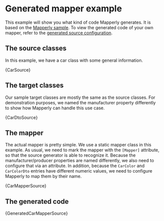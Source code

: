 
# Generated mapper example

This example will show you what kind of code Mapperly generates.
It is based on the [Mapperly sample](https://github.com/riok/mapperly/tree/main/samples/Riok.Mapperly.Sample).
To view the generated code of your own mapper, refer to the [generated source configuration](../02-configuration/13-generated-source.mdx).

## The source classes
In this example, we have a car class with some general information.

<CodeBlock language="csharp">{CarSource}</CodeBlock>

## The target classes
Our sample target classes are mostly the same as the source classes. 
For demonstration purposes, we named the manufacturer property differently to show how Mapperly can handle this use case.

<CodeBlock language="csharp">{CarDtoSource}</CodeBlock>

## The mapper

The actual mapper is pretty simple. We use a static mapper class in this example.
As usual, we need to mark the mapper with the `[Mapper]` attribute, so that the source generator is able to recognize it.
Because the manufacturer/producer properties are named differently, we also need to configure that via an attribute.
In addition, because the `CarColor` and `CarColorDto` entries have different numeric values, we need to configure Mapperly to map them by their name.

<CodeBlock language="csharp">{CarMapperSource}</CodeBlock>

## The generated code

<CodeBlock language="csharp">{GeneratedCarMapperSource}</CodeBlock>